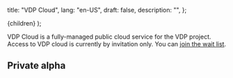   title: "VDP Cloud",
  lang: "en-US",
  draft: false,
  description: "",
};

  <DocsLayout meta={meta}>{children}</DocsLayout>
);

VDP Cloud is a fully-managed public cloud service for the VDP project. Access to VDP cloud is currently by invitation only. You can [join the wait list](https://www.instill.tech/get-access).

## Private alpha

